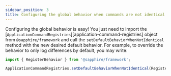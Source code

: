 ```yaml
---
sidebar_position: 3
title: Configuring the global behavior when commands are not identical
---
```


Configuring the global behavior is easy! You just need to import the
[`ApplicationCommandRegistries`][application-command-registries] object from `@sapphire/framework` and call the
`setDefaultBehaviorWhenNotIdentical` method with the new desired default behavior. For example, to override the behavior
to only log differences by default, you may write:

```typescript ts2esm2cjs
import { RegisterBehavior } from '@sapphire/framework';

ApplicationCommandRegistries.setDefaultBehaviorWhenNotIdentical(RegisterBehavior.LogToConsole);
```

[application-command-registry]: ../../../Documentation/api-framework/classes/ApplicationCommandRegistry
